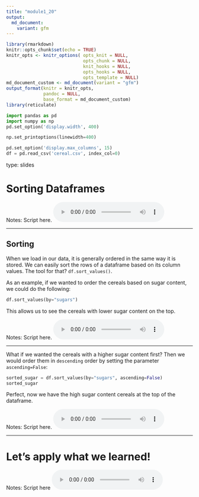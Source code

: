 ```yaml
---
title: "module1_20"
output: 
  md_document:
    variant: gfm
---
```



```r
library(rmarkdown)
knitr::opts_chunk$set(echo = TRUE)
knitr_opts <- knitr_options( opts_knit = NULL,
                             opts_chunk = NULL,
                             knit_hooks = NULL,
                             opts_hooks = NULL,
                             opts_template = NULL)
md_document_custom <- md_document(variant = "gfm")
output_format(knitr = knitr_opts,
              pandoc = NULL,
              base_format = md_document_custom)
library(reticulate)
```


```python
import pandas as pd
import numpy as np
pd.set_option('display.width', 400)

np.set_printoptions(linewidth=400)

pd.set_option('display.max_columns', 15)
df = pd.read_csv('cereal.csv', index_col=0)
```


type: slides

# Sorting Dataframes 


Notes: Script here.
<html>
<audio controls >
<source src="placeholder_audio.mp3" />
</audio></html>

---

## Sorting

When we load in our data, it is generally ordered in the same way it is stored.  We can easily sort the rows of a dataframe based on its column values. 
The tool for that?  `df.sort_values()`.

As an example, if we wanted to order the cereals based on sugar content, we could do the following:

```python
df.sort_values(by="sugars")
```

This allows us to see the cereals with lower sugar content on the top.

Notes: Script here.
<html>
<audio controls >
  <source src="placeholder_audio.mp3" />
</audio></html>

---

What if we wanted the cereals with a higher sugar content first?  Then we would order them in `descending` order by setting the parameter `ascending=False`:

```python
sorted_sugar = df.sort_values(by="sugars", ascending=False)
sorted_sugar
```

Perfect, now we have the high sugar content cereals at the top of the dataframe.  


Notes: Script here.
<html>
<audio controls >
  <source src="placeholder_audio.mp3" />
</audio></html>

---


# Let’s apply what we learned!

Notes: Script here
<html>
<audio controls >
  <source src="placeholder_audio.mp3" />
</audio></html>
